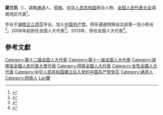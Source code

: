 '''蒙兰凤'''（{{bd|1966年||}}），湖南[[通道侗族自治县|通道]]人，[[侗族|侗族]]，[[中华人民共和国|中华人民共和国]]政治人物、[[全国人民代表大会|全国人民代表大会]]湖南地区代表<ref>{{cite web|author=新华网|title=第十一届全国人大代表|url=http://news.xinhuanet.com/ziliao/2008-03/03/content_7708230.htm?node=36628|publisher=新华网|accessdate=2014-01-07|archive-date=2014-01-10|archive-url=https://web.archive.org/web/20140110211415/http://news.xinhuanet.com/ziliao/2008-03/03/content_7708230.htm?node=36628|dead-url=no}}</ref>。

毕业于[[湖南芷江师范|湖南芷江师范]]专业。加入[[中国共产党|中国共产党]]。担任通道侗族自治县第一完小校长<ref>{{Cite book|title=湖南年鉴 1998|last=湖南年鉴社编辑|first=|publisher=湖南年鉴社 ,|year=1998年9月|isbn=|location=|pages=486}}</ref>。2008年起担任全国人大代表<ref>{{cite news|title=全国人大代表信息-蒙兰凤|url= http://210.82.31.1:8084/delegate/viewDelegate.action?dbid=111786|accessdate=2013-04-05|newspaper=全国人大网|archive-url=https://web.archive.org/web/20140517164343/http://www.npc.gov.cn/delegate/viewDelegate.action?dbid=111786|archive-date=2014-05-17|dead-url=yes}}</ref>。2013年，担任全国人大代表<ref>{{cite news|title=全国人大代表信息-蒙兰凤|url= http://210.82.31.1:8084/delegate/viewDelegate.action?dbid=121751|accessdate=2013-04-05|newspaper=全国人大网|archive-url=https://web.archive.org/web/20140517164352/http://www.npc.gov.cn/delegate/viewDelegate.action?dbid=121751|archive-date=2014-05-17|dead-url=yes}}</ref>。

==參考文獻==
{{reflist}}
{{中国政治人物小作品}}
{{DEFAULTSORT:Meng蒙}}
[[Category:第十二届全国人大代表|Category:第十二届全国人大代表]]
[[Category:第十一届全国人大代表|Category:第十一届全国人大代表]]
[[Category:湖南省全國人民代表大會代表|Category:湖南省全國人民代表大會代表]]
[[Category:侗族全國人大代表|Category:侗族全國人大代表]]
[[Category:女性全國人大代表|Category:女性全國人大代表]]
[[Category:中华人民共和国建立后入党的中国共产党党员|Category:中华人民共和国建立后入党的中国共产党党员]]
[[Category:通道人|Category:通道人]]
[[Category:侗族人|Category:侗族人]]
[[Category:蒙姓|Lan蘭]]
